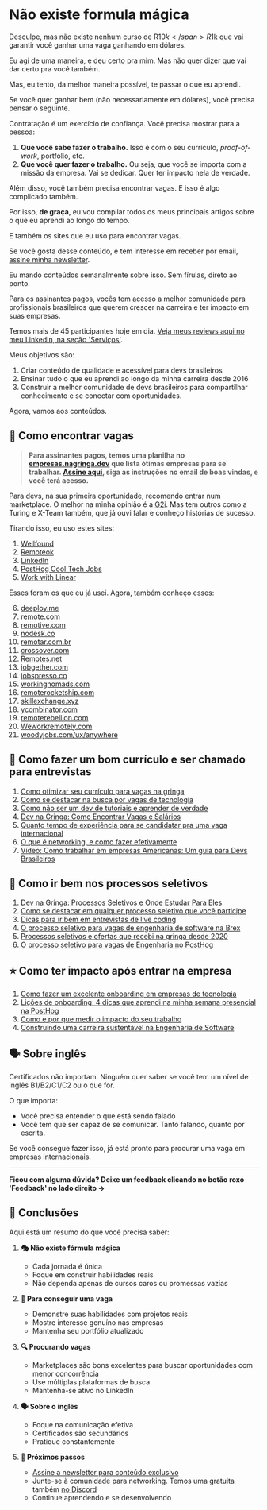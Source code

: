# Não existe formula mágica

Desculpe, mas não existe nenhum curso de <span className="line-through">R$10k</span> R$1k que vai garantir você ganhar uma vaga ganhando em dólares.

Eu agi de uma maneira, e deu certo pra mim. Mas não quer dizer que vai dar certo pra você também.

Mas, eu tento, da melhor maneira possível, te passar o que eu aprendi.

Se você quer ganhar bem (não necessariamente em dólares), você precisa pensar o seguinte.

Contratação é um exercício de confiança. Você precisa mostrar para a pessoa:

1. **Que você sabe fazer o trabalho.** Isso é com o seu currículo, *proof-of-work*, portfólio, etc.
2. **Que você quer fazer o trabalho.** Ou seja, que você se importa com a missão da empresa. Vai se dedicar. Quer ter impacto nela de verdade.

Além disso, você também precisa encontrar vagas. E isso é algo complicado também.

Por isso, **de graça**, eu vou compilar todos os meus principais artigos sobre o que eu aprendi ao longo do tempo.

E também os sites que eu uso para encontrar vagas.

Se você gosta desse conteúdo, e tem interesse em receber por email, [assine minha newsletter](https://newsletter.nagringa.dev/subscribe).

Eu mando conteúdos semanalmente sobre isso. Sem fírulas, direto ao ponto.

Para os assinantes pagos, vocês tem acesso a melhor comunidade para profissionais brasileiros que querem crescer na carreira e ter impacto em suas empresas.

Temos mais de 45 participantes hoje em dia. [Veja meus reviews aqui no meu LinkedIn, na seção 'Serviços'](https://www.linkedin.com/in/lucas-faria/).

Meus objetivos são:

1. Criar conteúdo de qualidade e acessível para devs brasileiros
2. Ensinar tudo o que eu aprendi ao longo da minha carreira desde 2016
3. Construir a melhor comunidade de devs brasileiros para compartilhar conhecimento e se conectar com oportunidades.

Agora, vamos aos conteúdos.

## 🔎 Como encontrar vagas

> **Para assinantes pagos, temos uma planilha no [empresas.nagringa.dev](https://empresas.nagringa.dev) que lista ótimas empresas para se trabalhar. [Assine aqui](https://newsletter.nagringa.dev/subscribe), siga as instruções no email de boas vindas, e você terá acesso.**

Para devs, na sua primeira oportunidade, recomendo entrar num marketplace. O melhor na minha opinião é a [G2i](https://g2i.co/). Mas tem outros como a Turing e X-Team também, que já ouvi falar e conheço histórias de sucesso.

Tirando isso, eu uso estes sites:

1. [Wellfound](https://wellfound.com/)
2. [Remoteok](https://remoteok.com/)
3. [LinkedIn](https://www.linkedin.com/jobs/)
4. [PostHog Cool Tech Jobs](https://posthog.com/cool-tech-jobs)
5. [Work with Linear](https://workwithlinear.com/)


Esses foram os que eu já usei. Agora, também conheço esses:

6. [deeploy.me](https://deeploy.me)
7. [remote.com](https://remote.com)
8. [remotive.com](https://remotive.com)
9. [nodesk.co](https://nodesk.co)
10. [remotar.com.br](https://remotar.com.br)
11. [crossover.com](https://crossover.com)
12. [Remotes.net](https://remotes.net)
13. [jobgether.com](https://jobgether.com)
14. [jobspresso.co](https://jobspresso.co)
15. [workingnomads.com](https://workingnomads.com)
16. [remoterocketship.com](https://remoterocketship.com)
17. [skillexchange.xyz](https://skillexchange.xyz)
18. [ycombinator.com](https://www.ycombinator.com/jobs)
19. [remoterebellion.com](https://remoterebellion.com)
20. [Weworkremotely.com](https://weworkremotely.com)
21. [woodyjobs.com/ux/anywhere](https://woodyjobs.com/ux/anywhere)

## 📝 Como fazer um bom currículo e ser chamado para entrevistas

1. [Como otimizar seu currículo para vagas na gringa](https://newsletter.nagringa.dev/p/como-otimizar-seu-curriculo-para)
2. [Como se destacar na busca por vagas de tecnologia](https://newsletter.nagringa.dev/p/como-se-destacar-na-busca-por-vagas)
3. [Como não ser um dev de tutoriais e aprender de verdade](https://newsletter.nagringa.dev/p/como-nao-ser-um-dev-de-tutoriais)
4. [Dev na Gringa: Como Encontrar Vagas e Salários](https://newsletter.nagringa.dev/p/como-eu-virei-um-dev-na-gringa)
5. [Quanto tempo de experiência para se candidatar pra uma vaga internacional](https://newsletter.nagringa.dev/p/experiencia-necessaria-para-vagas-internacionais)
6. [O que é networking, e como fazer efetivamente](https://newsletter.nagringa.dev/p/o-que-e-networking-e-como-fazer-efetivamente)
7. [Vídeo: Como trabalhar em empresas Americanas: Um guia para Devs Brasileiros](https://www.youtube.com/watch?v=PYMADF4hXtI)

## 🎯 Como ir bem nos processos seletivos

1. [Dev na Gringa: Processos Seletivos e Onde Estudar Para Eles](https://newsletter.nagringa.dev/p/dev-na-gringa-processos-seletivos)
2. [Como se destacar em qualquer processo seletivo que você participe](https://newsletter.nagringa.dev/p/como-se-destacar-em-qualquer-processo)
3. [Dicas para ir bem em entrevistas de live coding](https://newsletter.nagringa.dev/p/dicas-para-entrevistas-de-live-coding)
4. [O processo seletivo para vagas de engenharia de software na Brex](https://newsletter.nagringa.dev/p/processo-seletivo-vagas-engenharia-de-software-na-brex)
5. [Processos seletivos e ofertas que recebi na gringa desde 2020](https://newsletter.nagringa.dev/p/processos-seletivos-e-ofertas-de-vagas-na-gringa)
6. [O processo seletivo para vagas de Engenharia no PostHog](https://newsletter.nagringa.dev/p/processo-seletivo-posthog)

## ⭐ Como ter impacto após entrar na empresa

1. [Como fazer um excelente onboarding em empresas de tecnologia](https://newsletter.nagringa.dev/p/como-fazer-um-excelente-onboarding)
2. [Lições de onboarding: 4 dicas que aprendi na minha semana presencial na PostHog](https://newsletter.nagringa.dev/p/dicas-que-aprendi-no-meu-onboarding-na-posthog)
3. [Como e por que medir o impacto do seu trabalho](https://newsletter.nagringa.dev/p/como-e-por-que-medir-o-impacto-do)
4. [Construindo uma carreira sustentável na Engenharia de Software](https://newsletter.nagringa.dev/p/construindo-uma-carreira-sustentavel)

## 🗣️ Sobre inglês

Certificados não importam. Ninguém quer saber se você tem um nível de inglês B1/B2/C1/C2 ou o que for.

O que importa:

- Você precisa entender o que está sendo falado
- Você tem que ser capaz de se comunicar. Tanto falando, quanto por escrita.

Se você consegue fazer isso, já está pronto para procurar uma vaga em empresas internacionais.

---

**Ficou com alguma dúvida? Deixe um feedback clicando no botão roxo 'Feedback' no lado direito ->**

## 🎯 Conclusões

Aqui está um resumo do que você precisa saber:

1. **🎭 Não existe fórmula mágica**
   - Cada jornada é única
   - Foque em construir habilidades reais
   - Não dependa apenas de cursos caros ou promessas vazias

2. **💼 Para conseguir uma vaga**
   - Demonstre suas habilidades com projetos reais
   - Mostre interesse genuíno nas empresas
   - Mantenha seu portfólio atualizado

3. **🔍 Procurando vagas**
   - Marketplaces são bons excelentes para buscar oportunidades com menor concorrência
   - Use múltiplas plataformas de busca
   - Mantenha-se ativo no LinkedIn

4. **🗣️ Sobre o inglês**
   - Foque na comunicação efetiva
   - Certificados são secundários
   - Pratique constantemente

5. **🚀 Próximos passos**
   - [Assine a newsletter para conteúdo exclusivo](https://newsletter.nagringa.dev/subscribe)
   - Junte-se à comunidade para networking. Temos uma gratuita também [no Discord](https://discord.nagringa.dev)
   - Continue aprendendo e se desenvolvendo
